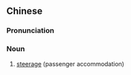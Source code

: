 ==Chinese==
{{zh-forms|s=统舱}}

===Pronunciation===
{{zh-pron
|m=tǒngcāng
|c=tung2 cong1
|mn=qz,xm,zz:thóng-chhng
|cat=n
}}

===Noun===
{{zh-noun}}

# [[steerage]] (passenger accommodation)